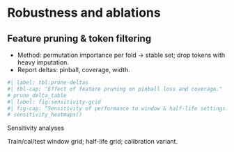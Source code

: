 
# Robustness and ablations

## Feature pruning & token filtering
- Method: permutation importance per fold → stable set; drop tokens with heavy imputation.
- Report deltas: pinball, coverage, width.

```python
#| label: tbl:prune-deltas
#| tbl-cap: "Effect of feature pruning on pinball loss and coverage."
# prune_delta_table
#| label: fig:sensitivity-grid
#| fig-cap: "Sensitivity of performance to window & half-life settings."
# sensitivity_heatmaps()
```

Sensitivity analyses

Train/cal/test window grid; half-life grid; calibration variant.
